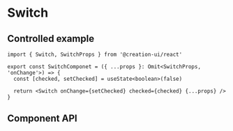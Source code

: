 # Switch


<SwitchPlayground />

## Controlled example

```tsx copy
import { Switch, SwitchProps } from '@creation-ui/react'

export const SwitchComponet = ({ ...props }: Omit<SwitchProps, 'onChange'>) => {
  const [checked, setChecked] = useState<boolean>(false)

  return <Switch onChange={setChecked} checked={checked} {...props} />
}
```

## Component API

<PropsTable properties={properties} name='Switch' description='Switch component props.' />
